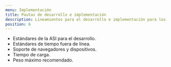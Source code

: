 ```yaml
---
menu: Implementación
title: Pautas de desarrollo e implementación
description: Lineamientos para el desarrollo e implementación para los productos digitales del GCBA.
position: 6
---
```


- Estándares de la ASI para el desarrollo.
- Estándares de tiempo fuera de línea.
- Soporte de navegadores y dispositivos.
- Tiempo de carga.
- Peso máximo recomendado.
